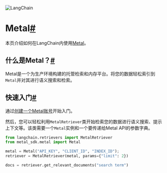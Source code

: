 

<Head>
  <script>
    {
      `(function() {
         var _hmt = _hmt || [];
(function() {
  var hm = document.createElement("script");
  hm.src = "https://hm.baidu.com/hm.js?e60fb290e204e04c5cb6f79b0ac1e697";
  var s = document.getElementsByTagName("script")[0]; 
  s.parentNode.insertBefore(hm, s);
})();
       })();`
    }
  </script>
</Head>

![LangChain](https://pica.zhimg.com/50/v2-56e8bbb52aa271012541c1fe1ceb11a2_r.gif)





Metal[#](#metal "到这个标题的永久链接")
==========================

本页介绍如何在LangChain内使用[Metal](https://getmetal.io)。

什么是Metal？[#](#what-is-metal "到这个标题的永久链接")
-----------------------------------------

Metal是一个为生产环境构建的托管检索和内存平台。将您的数据轻松索引到`Metal`并对其进行语义搜索和检索。



快速入门[#](#quick-start "到这个标题的永久链接")
----------------------------------

通过[创建一个Metal账号](https://app.getmetal.io/signup)开始入门。

然后，您可以轻松利用`MetalRetriever`类开始检索您的数据进行语义搜索、提示上下文等。该类需要一个`Metal`实例和一个要传递给Metal API的参数字典。

```  python
from langchain.retrievers import MetalRetriever
from metal_sdk.metal import Metal

metal = Metal("API_KEY", "CLIENT_ID", "INDEX_ID");
retriever = MetalRetriever(metal, params={"limit": 2})

docs = retriever.get_relevant_documents("search term")

```

